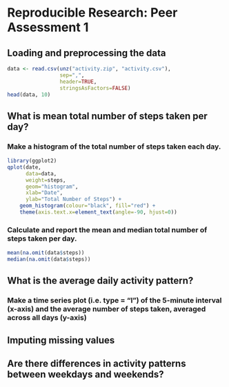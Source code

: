 # Reproducible Research: Peer Assessment 1


## Loading and preprocessing the data

```r
data <- read.csv(unz("activity.zip", "activity.csv"),
                 sep=",",
                 header=TRUE,
                 stringsAsFactors=FALSE)
head(data, 10)
```

## What is mean total number of steps taken per day?

### Make a histogram of the total number of steps taken each day.

```r
library(ggplot2)
qplot(date, 
      data=data, 
      weight=steps, 
      geom="histogram", 
      xlab="Date", 
      ylab="Total Number of Steps") + 
    geom_histogram(colour="black", fill="red") + 
    theme(axis.text.x=element_text(angle=-90, hjust=0))
```

### Calculate and report the mean and median total number of steps taken per day.

```r
mean(na.omit(data$steps))
median(na.omit(data$steps))
```

## What is the average daily activity pattern?

### Make a time series plot (i.e. type = "l") of the 5-minute interval (x-axis) and the average number of steps taken, averaged across all days (y-axis)




## Imputing missing values



## Are there differences in activity patterns between weekdays and weekends?
